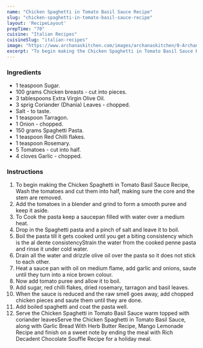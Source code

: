 ---
name: "Chicken Spaghetti in Tomato Basil Sauce Recipe"
slug: "chicken-spaghetti-in-tomato-basil-sauce-recipe"
layout: 'RecipeLayout'
prepTime: "70"
cuisine: "Italian Recipes"
cuisineSlug: "italian-recipes"
image: "https://www.archanaskitchen.com/images/archanaskitchen/0-Archanas-Kitchen-Recipes/2018/May-31/Chicken_Spaghetti_in_Tomato_Basil_Sauce_Recipe_-1.jpg"
excerpt: "To begin making the Chicken Spaghetti in Tomato Basil Sauce Recipe, Wash the tomatoes and cut them into half, making sure the core and the stem are removed"
---

### Ingredients

- 1 teaspoon Sugar.
- 100 grams Chicken breasts - cut into pieces.
- 3 tablespoons Extra Virgin Olive Oil.
- 3 sprig Coriander (Dhania) Leaves - chopped.
- Salt - to taste.
- 1 teaspoon Tarragon.
- 1 Onion - chopped.
- 150 grams Spaghetti Pasta.
- 1 teaspoon Red Chilli flakes.
- 1 teaspoon Rosemary.
- 5 Tomatoes - cut into half.
- 4 cloves Garlic - chopped.

### Instructions

1. To begin making the Chicken Spaghetti in Tomato Basil Sauce Recipe, Wash the tomatoes and cut them into half, making sure the core and the stem are removed.
1. Add the tomatoes in a blender and grind to form a smooth puree and keep it aside.
1. To Cook the pasta keep a saucepan filled with water over a medium heat.
1. Drop in the Spaghetti pasta and a pinch of salt and leave it to boil.
1. Boil the pasta till it gets cooked until you get a biting consistency which is the al dente consistencyStrain the water from the cooked penne pasta and rinse it under cold water.
1. Drain all the water and drizzle olive oil over the pasta so it does not stick to each other.
1. Heat a sauce pan with oil on medium flame, add garlic and onions, saute until they turn into a nice brown colour.
1. Now add tomato puree and allow it to boil.
1. Add sugar, red chilli flakes, dried rosemary, tarragon and basil leaves.
1. When the sauce is reduced and the raw smell goes away, add chopped chicken pieces and saute them until they are done.
1. Add boiled spaghetti and coat the pasta well.
1. Serve the Chicken Spaghetti in Tomato Basil Sauce warm topped with coriander leavesServe the Chicken Spaghetti in Tomato Basil Sauce, along with Garlic Bread With Herb Butter Recipe, Mango Lemonade Recipe and finish on a sweet note by ending the meal with Rich Decadent Chocolate Souffle Recipe for a holiday meal.
